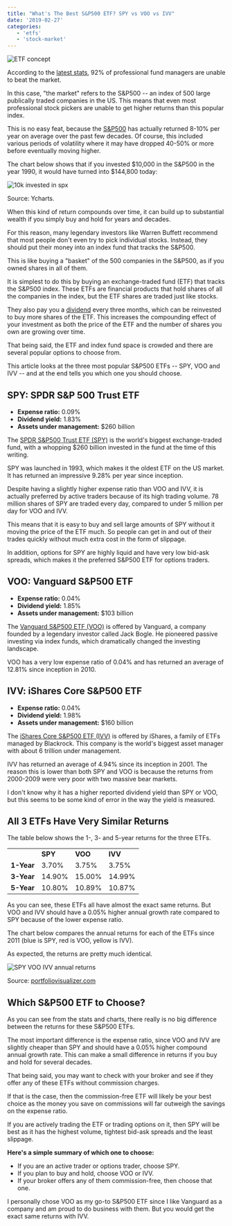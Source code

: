 ---
title: "What's The Best S&P500 ETF? SPY vs VOO vs IVV"
date: '2019-02-27'
categories:
   - 'etfs'
   - 'stock-market'
---

![ETF concept](https://stockanalysis.com/wp-content/uploads/2019/02/etf-concept.jpg)

According to the [latest stats](http://www.aei.org/publication/more-evidence-that-its-very-hard-to-beat-the-market-over-time-95-of-financial-professionals-cant-do-it/), 92% of professional fund managers are unable to beat the market.

In this case, "the market" refers to the S&P500 -- an index of 500 large publically traded companies in the US. This means that even most professional stock pickers are unable to get higher returns than this popular index.

This is no easy feat, because the [S&P500](https://en.wikipedia.org/wiki/S%26P_500_Index) has actually returned 8-10% per year on average over the past few decades. Of course, this included various periods of volatility where it may have dropped 40-50% or more before eventually moving higher.

The chart below shows that if you invested $10,000 in the S&P500 in the year 1990, it would have turned into $144,800 today:

![10k invested in spx](https://stockanalysis.com/wp-content/uploads/2019/02/10k-invested-in-spx.png)

Source: Ycharts.

When this kind of return compounds over time, it can build up to substantial wealth if you simply buy and hold for years and decades.

For this reason, many legendary investors like Warren Buffett recommend that most people don't even try to pick individual stocks. Instead, they should put their money into an index fund that tracks the S&P500.

This is like buying a "basket" of the 500 companies in the S&P500, as if you owned shares in all of them.

It is simplest to do this by buying an exchange-traded fund (ETF) that tracks the S&P500 index. These ETFs are financial products that hold shares of all the companies in the index, but the ETF shares are traded just like stocks.

They also pay you a [dividend](/term/dividend/) every three months, which can be reinvested to buy more shares of the ETF. This increases the compounding effect of your investment as both the price of the ETF and the number of shares you own are growing over time.

That being said, the ETF and index fund space is crowded and there are several popular options to choose from.

This article looks at the three most popular S&P500 ETFs -- SPY, VOO and IVV -- and at the end tells you which one you should choose.

## SPY: SPDR S&P 500 Trust ETF

-  **Expense ratio:** 0.09%
-  **Dividend yield:** 1.83%
-  **Assets under management:** $260 billion

The [SPDR S&P500 Trust ETF (SPY)](/etf/spy/) is the world's biggest exchange-traded fund, with a whopping $260 billion invested in the fund at the time of this writing.

SPY was launched in 1993, which makes it the oldest ETF on the US market. It has returned an impressive 9.28% per year since inception.

Despite having a slightly higher expense ratio than VOO and IVV, it is actually preferred by active traders because of its high trading volume. 78 million shares of SPY are traded every day, compared to under 5 million per day for VOO and IVV.

This means that it is easy to buy and sell large amounts of SPY without it moving the price of the ETF much. So people can get in and out of their trades quickly without much extra cost in the form of slippage.

In addition, options for SPY are highly liquid and have very low bid-ask spreads, which makes it the preferred S&P500 ETF for options traders.

## VOO: Vanguard S&P500 ETF

-  **Expense ratio:** 0.04%
-  **Dividend yield:** 1.85%
-  **Assets under management:** $103 billion

The [Vanguard S&P500 ETF (VOO)](/etf/voo/) is offered by Vanguard, a company founded by a legendary investor called Jack Bogle. He pioneered passive investing via index funds, which dramatically changed the investing landscape.

VOO has a very low expense ratio of 0.04% and has returned an average of 12.81% since inception in 2010.

## IVV: iShares Core S&P500 ETF

-  **Expense ratio:** 0.04%
-  **Dividend yield:** 1.98%
-  **Assets under management:** $160 billion

The [iShares Core S&P500 ETF (IVV)](/etf/ivv/) is offered by iShares, a family of ETFs managed by Blackrock. This company is the world's biggest asset manager with about 6 trillion under management.

IVV has returned an average of 4.94% since its inception in 2001. The reason this is lower than both SPY and VOO is because the returns from 2000-2009 were very poor with two massive bear markets.

I don't know why it has a higher reported dividend yield than SPY or VOO, but this seems to be some kind of error in the way the yield is measured.

## All 3 ETFs Have Very Similar Returns

The table below shows the 1-, 3- and 5-year returns for the three ETFs.

<table>
	<tbody>
		<tr>
			<td>&nbsp;</td>
			<td>
				<strong>SPY</strong>
			</td>
			<td>
				<strong>VOO</strong>
			</td>
			<td>
				<strong>IVV</strong>
			</td>
		</tr>
		<tr>
			<td>
				<strong>1-Year</strong>
			</td>
			<td>3.70%</td>
			<td>3.75%</td>
			<td>3.75%</td>
		</tr>
		<tr>
			<td>
				<strong>3-Year</strong>
			</td>
			<td>14.90%</td>
			<td>15.00%</td>
			<td>14.99%</td>
		</tr>
		<tr>
			<td>
				<strong>5-Year</strong>
			</td>
			<td>10.80%</td>
			<td>10.89%</td>
			<td>10.87%</td>
		</tr>
	</tbody>
</table>

As you can see, these ETFs all have almost the exact same returns. But VOO and IVV should have a 0.05% higher annual growth rate compared to SPY because of the lower expense ratio.

The chart below compares the annual returns for each of the ETFs since 2011 (blue is SPY, red is VOO, yellow is IVV).

As expected, the returns are pretty much identical.

![SPY VOO IVV annual returns](https://stockanalysis.com/wp-content/uploads/2019/02/spy-voo-ivv-annual-returns.png)

Source: [portfoliovisualizer.com](https://www.portfoliovisualizer.com/backtest-portfolio)

## Which S&P500 ETF to Choose?

As you can see from the stats and charts, there really is no big difference between the returns for these S&P500 ETFs.

The most important difference is the expense ratio, since VOO and IVV are slightly cheaper than SPY and should have a 0.05% higher compound annual growth rate. This can make a small difference in returns if you buy and hold for several decades.

That being said, you may want to check with your broker and see if they offer any of these ETFs without commission charges.

If that is the case, then the commission-free ETF will likely be your best choice as the money you save on commissions will far outweigh the savings on the expense ratio.

If you are actively trading the ETF or trading options on it, then SPY will be best as it has the highest volume, tightest bid-ask spreads and the least slippage.

**Here's a simple summary of which one to choose:**

-  If you are an active trader or options trader, choose SPY.
-  If you plan to buy and hold, choose VOO or IVV.
-  If your broker offers any of them commission-free, then choose that one.

I personally chose VOO as my go-to S&P500 ETF since I like Vanguard as a company and am proud to do business with them. But you would get the exact same returns with IVV.
